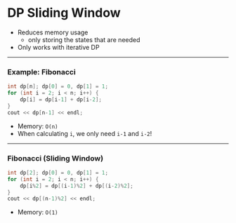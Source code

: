 

# DP Sliding Window

- Reduces memory usage
  - only storing the states that are needed
- Only works with iterative DP

---

<Head>
    <title>Hello</title>
</Head>

### Example: Fibonacci

```cpp
int dp[n]; dp[0] = 0, dp[1] = 1;
for (int i = 2; i < n; i++) {
    dp[i] = dp[i-1] + dp[i-2];
}
cout << dp[n-1] << endl;
```

<ListSteps>

- Memory: `O(n)`
- When calculating `i`, we only need `i-1` and `i-2`!

</ListSteps>

---

### Fibonacci (Sliding Window)

```cpp
int dp[2]; dp[0] = 0, dp[1] = 1;
for (int i = 2; i < n; i++) {
    dp[i%2] = dp[(i-1)%2] + dp[(i-2)%2];
}
cout << dp[(n-1)%2] << endl;
```

<ListSteps>

- Memory: `O(1)`

</ListSteps>